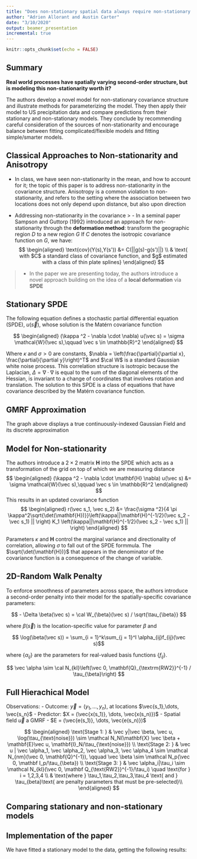 ```yaml
---
title: "Does non-stationary spatial data always require non-stationary random fields?"
author: "Adrien Allorant and Austin Carter"
date: "3/10/2020"
output: beamer_presentation
incremental: true
---
```


```r
knitr::opts_chunk$set(echo = FALSE)
```

## Summary

**Real world processes have spatially varying second-order structure, but is modeling this non-stationarity worth it?**

The authors develop a novel model for non-stationary covariance structure and illustrate methods for parameterizing the model. They then apply their model to US precipitation data and compare predictions from their stationary and non-stationary models. They conclude by recommending careful consideration of the sources of non-stationarity and encourage balance between fitting complicated/flexible models and fitting simple/smarter models.

## Classical Approaches to Non-stationarity and Anisotropy

- In class, we have seen non-stationarity in the mean, and how to account for it; the topic of this paper is to address non-stationarity in the covariance structure. Anisotropy is a common violation to non-stationarity, and refers to the setting where the  association between two locations does not only depend upon distance, but also upon direction

- Addressing non-stationarity in the covariance
> - In a seminal paper Sampson and Guttorp (1992) introduced an approach for non-stationarity through the **deformation method**: transform the geographic region $D$ to a new region $G$
If $C$ denotes the isotropic covariance function on $G$, we have:
$$
\begin{aligned}
\text{cov}(Y(s),Y(s')) &= C(||g(s)-g(s')||) \\
& \text{ with $C$ a standard class of covariance function, and $g$ estimated with a class of thin plate splines}
\end{aligned}
$$

> - In the paper we are presenting today, the authors introduce a novel approach building on the idea of a **local deformation** via **SPDE**

## Stationary SPDE

The following equation defines a stochastic partial differential equation (SPDE), $u(\vec s)$, whose solution is the Matérn covariance function

$$
\begin{aligned}
(\kappa ^2 - \nabla \cdot \nabla) u(\vec s) = \sigma \mathcal{W}(\vec s),\qquad \vec s \in \mathbb{R}^2
\end{aligned}
$$

Where $\kappa$ and $\sigma > 0$ are constants, $\nabla = \left(\frac{\partial}{\partial x}, \frac{\partial}{\partial y}\right)^T$ and $\cal W$ is a standard Gaussian white noise process. This correlation structure is isotropic because the Laplacian, $\Delta = \nabla \cdot \nabla$ is equal to the sum of the diagonal elements of the Hessian, is invariant to a change of coordinates that involves rotation and translation. The solution to this SPDE is a class of equations that have covariance described by the Matérn covariance function.

## GMRF Approximation

\begin{center}
  \includegraphics[width=1.00\textwidth]{C:/Users/allorant/OneDrive - UW/Shared with Everyone/UW/3rdYear/Winter/STAT517/Final_project/code/GMRFapprox.png}
\end{center}

The graph above displays a true continuously-indexed Gaussian Field and its discrete approximation

## Model for Non-stationarity

The authors introduce a $2 \times 2$ matrix $\mathbf{H}$ into the SPDE which acts as a transformation of the grid on top of which we are measuring distance
$$
\begin{aligned}
(\kappa ^2 - \nabla \cdot \mathbf{H} \nabla) u(\vec s) &= \sigma \mathcal{W}(\vec s),\qquad \vec s \in \mathbb{R}^2 
\end{aligned}
$$
This results in an updated covariance function
$$
\begin{aligned}
r(\vec s_1, \vec s_2) &= \frac{\sigma ^2}{4 \pi \kappa^2\sqrt{\det(\mathbf{H})}}\left(\kappa||\mathbf{H}^{-1/2}(\vec s_2 - \vec s_1) || \right) K_1 \left(\kappa||\mathbf{H}^{-1/2}(\vec s_2 - \vec s_1) || \right) 
\end{aligned}
$$

Parameters $\kappa$ and $\mathbf{H}$ control the marginal variance and directionality of correlation, allowing $\sigma$ to fall out of the SPDE formmula. The $\sqrt{\det(\mathbf{H})}$ that appears in the denominator of the covariance function is a consequence of the change of variable.


## 2D-Random Walk Penalty

To enforce smoothness of parameters across space, the authors introduce a second-order penalty into their model for the spatially-specific covariance parameters:

$$ - \Delta \beta(\vec s) = \cal W_{\beta}(\vec s) / \sqrt{\tau_{\beta}} $$

where $\beta(\vec s)$ is the location-specific value for parameter $\beta$ and

$$ \log(\beta(\vec s)) = \sum_{i = 1}^k\sum_{j = 1}^l \alpha_{ij}f_{ij}(\vec s)$$

where $\{\alpha_{ij}\}$ are the parameters for real-valued basis functions $\{f_{ij}\}$.

$$ \vec \alpha \sim \cal N_{kl}\left(\vec 0, \mathbf{Q}_{\textrm{RW2}}^{-1} / \tau_{\beta}\right) $$

## Full Hierachical Model

Observations:
- Outcome: $\vec{y} = (y_1,\dots, y_n)$, at locations $\vec{s_1},\dots, \vec{s_n}$
- Predictor: $X = (\vec{x(s_1)}, \dots, \vec{x(s_n)})$
- Spatial field $\vec{u}$ a GMRF
- $E = (\vec{e(s_1)}, \dots, \vec{e(s_n)})$

$$
\begin{aligned}
\text{Stage 1: } & \vec y|\vec \beta, \vec u, \log(\tau_{\text{noise}}) \sim \mathcal N_N(\mathbf{X} \vec \beta + \mathbf{E}\vec u, \mathbf{I}_N/\tau_{\text{noise}}) \\
\text{Stage 2: } & \vec u | \vec \alpha_1, \vec \alpha_2, \vec \alpha_3, \vec \alpha_4 \sim \mathcal N_{nm}(\vec 0, \mathbf{Q}^{-1}), \qquad \vec \beta \sim \mathcal N_p(\vec 0, \mathbf I_p/\tau_{\beta}) \\
\text{Stage 3: } & \vec \alpha_i|\tau_i \sim \mathcal N_{kl}(\vec 0, \mathbf Q_{\text{RW2}}^{-1}/\tau_i) \quad \text{for } i = 1,2,3,4  \\
& \text{where } \tau_1,\tau_2,\tau_3,\tau_4 \text{ and } \tau_{beta}\text{ are penalty parameters that must be pre-selected}\\
\end{aligned}
$$

## Comparing stationary and non-stationary models

\begin{center}
  \includegraphics[width=1.00\textwidth]{C:/Users/allorant/OneDrive - UW/Shared with Everyone/UW/3rdYear/Winter/STAT517/Final_project/code/paperRes.png}
\end{center}

## Implementation of the paper



We have fitted a stationary model to the data, getting the following results:

\begin{center}
  \includegraphics[width=1.00\textwidth]{C:/Users/allorant/OneDrive - UW/Shared with Everyone/UW/3rdYear/Winter/STAT517/Final_project/code/predPlot.png}
\end{center}


